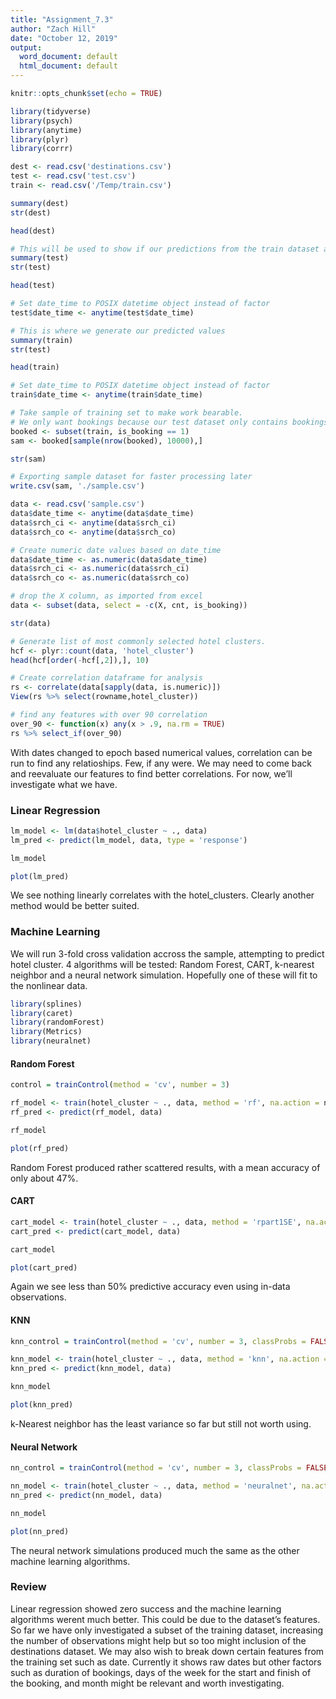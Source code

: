 ```yaml
---
title: "Assignment_7.3"
author: "Zach Hill"
date: "October 12, 2019"
output:
  word_document: default
  html_document: default
---
```


```r
knitr::opts_chunk$set(echo = TRUE)

library(tidyverse)
library(psych)
library(anytime)
library(plyr)
library(corrr)

```

```r
dest <- read.csv('destinations.csv')
test <- read.csv('test.csv')
train <- read.csv('/Temp/train.csv')
```

```r
summary(dest)
str(dest)

head(dest)

# This will be used to show if our predictions from the train dataset are correct
summary(test)
str(test)

head(test)

# Set date_time to POSIX datetime object instead of factor
test$date_time <- anytime(test$date_time)

# This is where we generate our predicted values
summary(train)
str(test)

head(train)

# Set date_time to POSIX datetime object instead of factor
train$date_time <- anytime(train$date_time)

# Take sample of training set to make work bearable.
# We only want bookings because our test dataset only contains bookings
booked <- subset(train, is_booking == 1)
sam <- booked[sample(nrow(booked), 10000),]

str(sam)

# Exporting sample dataset for faster processing later
write.csv(sam, './sample.csv')
```

```r
data <- read.csv('sample.csv')
data$date_time <- anytime(data$date_time)
data$srch_ci <- anytime(data$srch_ci)
data$srch_co <- anytime(data$srch_co)

# Create numeric date values based on date_time
data$date_time <- as.numeric(data$date_time)
data$srch_ci <- as.numeric(data$srch_ci)
data$srch_co <- as.numeric(data$srch_co)

# drop the X column, as imported from excel
data <- subset(data, select = -c(X, cnt, is_booking))

str(data)

```

```r
# Generate list of most commonly selected hotel clusters.
hcf <- plyr::count(data, 'hotel_cluster')
head(hcf[order(-hcf[,2]),], 10)

# Create correlation dataframe for analysis
rs <- correlate(data[sapply(data, is.numeric)])
View(rs %>% select(rowname,hotel_cluster))

# find any features with over 90 correlation
over_90 <- function(x) any(x > .9, na.rm = TRUE)
rs %>% select_if(over_90)
```

With dates changed to epoch based numerical values, correlation can be run to find any relatioships. Few, if any were. We may need to come back and reevaluate our features to find better correlations. For now, we'll investigate what we have.

### Linear Regression

```r
lm_model <- lm(data$hotel_cluster ~ ., data)
lm_pred <- predict(lm_model, data, type = 'response')

lm_model
```

```r
plot(lm_pred)
```

We see nothing linearly correlates with the hotel_clusters. Clearly another method would be better suited.

### Machine Learning

We will run 3-fold cross validation accross the sample, attempting to predict hotel cluster. 4 algorithms will be tested: Random Forest, CART, k-nearest neighbor and a neural network simulation. Hopefully one of these will fit to the nonlinear data. 

```r
library(splines)
library(caret)
library(randomForest)
library(Metrics)
library(neuralnet)
```

#### Random Forest

```r
control = trainControl(method = 'cv', number = 3)

rf_model <- train(hotel_cluster ~ ., data, method = 'rf', na.action = na.omit, trControl = control)
rf_pred <- predict(rf_model, data)

rf_model
```

```r
plot(rf_pred)
```

Random Forest produced rather scattered results, with a mean accuracy of only about 47%. 

#### CART

```r
cart_model <- train(hotel_cluster ~ ., data, method = 'rpart1SE', na.action = na.pass, trControl = control)
cart_pred <- predict(cart_model, data)

cart_model
```

```r
plot(cart_pred)

```

Again we see less than 50% predictive accuracy even using in-data observations.

#### KNN

```r

knn_control = trainControl(method = 'cv', number = 3, classProbs = FALSE)

knn_model <- train(hotel_cluster ~ ., data, method = 'knn', na.action = na.omit, trControl = control)
knn_pred <- predict(knn_model, data)

knn_model
```

```r
plot(knn_pred)
```

k-Nearest neighbor has the least variance so far but still not worth using. 

#### Neural Network

```r
nn_control = trainControl(method = 'cv', number = 3, classProbs = FALSE)

nn_model <- train(hotel_cluster ~ ., data, method = 'neuralnet', na.action = na.omit, trControl = control)
nn_pred <- predict(nn_model, data)

nn_model
```
```r
plot(nn_pred)
```

The neural network simulations produced much the same as the other machine learning algorithms.

### Review

Linear regression showed zero success and the machine learning algorithms werent much better. This could be due to the dataset's features. So far we have only investigated a subset of the training dataset, increasing the number of observations might help but so too might inclusion of the destinations dataset. We may also wish to break down certain features from the training set such as date. Currently it shows raw dates but other factors such as duration of bookings, days of the week for the start and finish of the booking, and month might be relevant and worth investigating.  
